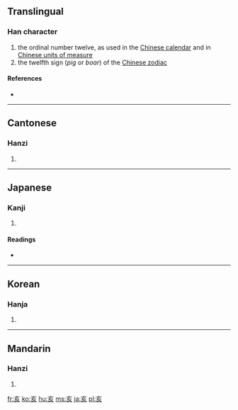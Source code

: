 ==Translingual==

===Han character===
{{Han char|rn=8|rad=亠|as=04|sn=6|four=0080<sub>2</sub>|canj=卜女竹人 (YVHO)}}

# the ordinal number twelve, as used in the [[Wikipedia:Chinese calendar|Chinese calendar]] and in  [[Wikipedia:Chinese units of measure|Chinese units of measure]]
# the twelfth sign (''pig'' or ''boar'') of the [[Wikipedia:Chinese zodiac|Chinese zodiac]]

====References====
* {{Han ref|kx=0088.080|dkj=00292|dj=0186.010|hdz=10283.050|uh=4EA5|ud=20133|bh=A5E8|bd=42472}}

----

==Cantonese==

===Hanzi===
{{yue-hanzi|jyut=|y=hoi6}}

# {{defn|Cantonese}}

----

==Japanese==

===Kanji===
{{ja-kanji|grade=|rs=亠04}}

# {{defn|Japanese}}

====Readings====
* {{ja-readings|on=[[がい]] (gai), [[かい]] (kai)|kun=[[い]] (i), [[ゐ]] (wi, ''outdated'')}}

----

==Korean==

===Hanja===
{{ko-hanja|hangeul=해|rv=hae|mr=hae}}

# {{defn|Korean}}

----

==Mandarin==

===Hanzi===
{{cmn-hanzi|pin=[[hài]] ([[hai4]])|wg=hai<sup>4</sup>}}

# {{defn|Mandarin}}

[[fr:亥]]
[[ko:亥]]
[[hu:亥]]
[[ms:亥]]
[[ja:亥]]
[[pl:亥]]